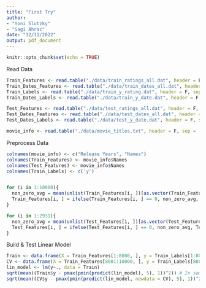 ```yaml
---
title: "First Try"
author: 
- "Yoni Slutzky"
- "Sagi Ahrac"
date: "12/11/2022"
output: pdf_document
---
```


```r
knitr::opts_chunk$set(echo = TRUE)
```

Read Data
```r
Train_Features <- read.table("./data/train_ratings_all.dat", header = F, sep = "\t")
Train_Dates_Features <- read.table("./data/train_dates_all.dat", header = F, sep = "\t")
Train_Labels <- read.table("./data/train_y_rating.dat", header = F, sep = "\t")
Train_Dates_Labels <- read.table("./data/train_y_date.dat", header = F, sep = "\t")

Test_Features <- read.table("./data/test_ratings_all.dat", header = F, sep = "\t")
Test_Dates_Features <- read.table("./data/test_dates_all.dat", header = F, sep = "\t")
Test_Dates_Labels <- read.table("./data/test_y_date.dat", header = F, sep = "\t")

movie_info <- read.table("./data/movie_titles.txt", header = F, sep = ',')
```

Preprocess Data
```r
colnames(movie_info) <- c("Release Years", "Names")
colnames(Train_Features) <- movie_info$Names
colnames(Test_Features) <- movie_info$Names
colnames(Train_Labels) <- c('y')


for (i in 1:10000){
  non_zero_avg = mean(unlist(Train_Features[i, ])[as.vector(Train_Features[i, ] != 0)])
  Train_Features[i, ] = ifelse(Train_Features[i, ] == 0, non_zero_avg, Train_Features[i, ])
}

for (i in 1:2931){
  non_zero_avg = mean(unlist(Test_Features[i, ])[as.vector(Test_Features[i, ] != 0)])
  Test_Features[i, ] = ifelse(Test_Features[i, ] == 0, non_zero_avg, Test_Features[i, ])
}
```

Build & Test Linear Model
```r
Train <- data.frame(X = Train_Features[1:8000, ], y = Train_Labels[1:8000, ])
CV <- data.frame(X = Train_Features[8001:10000, ], y = Train_Labels[8001:10000, ])
lin_model <- lm(y~., data = Train)
sqrt(mean((Train$y - pmax(pmin(predict(lin_model), 5), 1))^2)) # In sample RMSE
sqrt(mean((CV$y - pmax(pmin(predict(lin_model, newdata = CV), 5), 1))^2))
```

